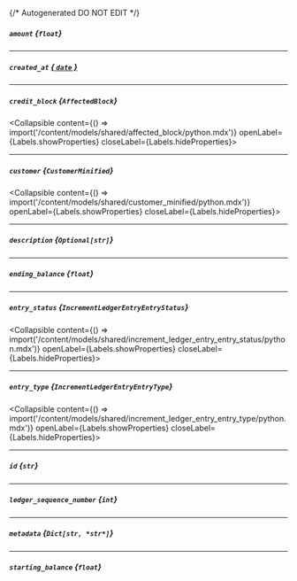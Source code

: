 {/* Autogenerated DO NOT EDIT  */}

##### `amount` *{`float`}*

---
##### `created_at` [*{ `date` }*](https://docs.python.org/3/library/datetime.html#date-objects)

---
##### `credit_block` *{`AffectedBlock`}*
<Collapsible content={() => import('/content/models/shared/affected_block/python.mdx')} openLabel={Labels.showProperties} closeLabel={Labels.hideProperties}>
</Collapsible>

---
##### `customer` *{`CustomerMinified`}*
<Collapsible content={() => import('/content/models/shared/customer_minified/python.mdx')} openLabel={Labels.showProperties} closeLabel={Labels.hideProperties}>
</Collapsible>

---
##### `description` *{`Optional[str]`}*

---
##### `ending_balance` *{`float`}*

---
##### `entry_status` *{`IncrementLedgerEntryEntryStatus`}*
<Collapsible content={() => import('/content/models/shared/increment_ledger_entry_entry_status/python.mdx')} openLabel={Labels.showProperties} closeLabel={Labels.hideProperties}>
</Collapsible>

---
##### `entry_type` *{`IncrementLedgerEntryEntryType`}*
<Collapsible content={() => import('/content/models/shared/increment_ledger_entry_entry_type/python.mdx')} openLabel={Labels.showProperties} closeLabel={Labels.hideProperties}>
</Collapsible>

---
##### `id` *{`str`}*

---
##### `ledger_sequence_number` *{`int`}*

---
##### `metadata` *{`Dict[str, *str*]`}*

---
##### `starting_balance` *{`float`}*


